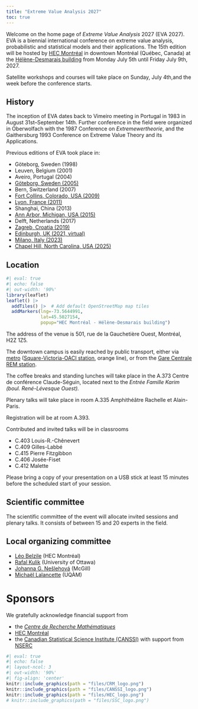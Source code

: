 ```yaml
---
title: "Extreme Value Analysis 2027"
toc: true
---
```


Welcome on the home page of *Extreme Value Analysis* 2027 (EVA 2027). EVA is a biennial international conference on extreme value analysis, probabilistic and statistical models and their applications. The 15th edition  will be hosted by [HEC Montréal](www.hec.ca) in downtown Montréal (Québec, Canada) at the [Hélène-Desmarais building](https://www.hec.ca/en/campus/helene-desmarais/index.html) from Monday July 5th until Friday July 9th, 2027.


Satellite workshops and courses will take place on Sunday, July 4th,and the week before the conference starts.

## History

The inception of EVA dates back to Vimeiro meeting in Portugal in 1983 in August 31st--September 14th. Further conference in the field were organized in Oberwolfach with the 1987 Conference on *Extremewertheorie*, and the Gaithersburg 1993 Conference on Extreme Value Theory and its Applications.

Previous editions of EVA took place in:

- Göteborg, Sweden (1998)
- Leuven, Belgium (2001)
- Aveiro, Portugal (2004)
- [Göteborg, Sweden (2005)](http://www.math.ku.dk/~mikosch/maphysto_extremes_2005/extremes.html)
- Bern, Switzerland (2007)
- [Fort Collins, Colorado, USA (2009)](http://www.stat.colostate.edu/graybillconference2009/)
- [Lyon, France (2011)](http://eva2011.univ-lyon1.fr/)
- Shanghai, China (2013)
- [Ann Arbor, Michigan, USA (2015)](https://sites.lsa.umich.edu/eva2015/)
- Delft, Netherlands (2017)
- [Zagreb, Croatia (2019)](https://web.math.pmf.unizg.hr/eva2019/)
- [Edinburgh, UK (2021, virtual)](https://www.maths.ed.ac.uk/school-of-mathematics/events/past-events/eva-2021)
- [Milano, Italy (2023)](https://dec.unibocconi.eu/research/extreme-value-analysis-eva-2023)
- [Chapel Hill, North Carolina, USA (2025)](https://eva2025.unc.edu/)

## Location

```r
#| eval: true
#| echo: false
#| out-width: '90%'
library(leaflet)
leaflet() |>
  addTiles() |>  # Add default OpenStreetMap map tiles
  addMarkers(lng=-73.5644991,
             lat=45.5027154,
             popup="HEC Montréal - Hélène-Desmarais building")
```


The address of the venue is 501, rue de la Gauchetière Ouest, Montréal, H2Z 1Z5.


The downtown campus is easily reached by public transport, either via [metro](https://www.stm.info/en/info/networks/metro) ([Square-Victoria-OACI station](https://www.stm.info/fr/infos/reseaux/metro/square-victoria-oaci), orange line), or from the [Gare Centrale REM station](https://rem.info/en/travelling/stations/gare-centrale).


The coffee breaks and standing lunches will take place in the A.373 Centre de conférence Claude-Séguin, located next to the *Entrée Famille Karim (boul. René-Lévesque Ouest).*

Plenary talks will take place in room A.335 Amphithéâtre Rachelle et Alain-Paris.

Registration will be at room A.393.

Contributed and invited talks will be in classrooms

- C.403 Louis-R.-Chênevert
- C.409 Gilles-Labbé
- C.415 Pierre Fitzgibbon
- C.406 Josée-Fiset
- C.412 Malette

Please bring a copy of your presentation on a USB stick at least 15 minutes before the scheduled start of your session.

## Scientific committee

The scientific committee of the event will allocate invited sessions and plenary talks. It consists of between 15 and 20 experts in the field.

## Local organizing committee

- [Léo Belzile](https://lbelzile.bitbucket.io) (HEC Montréal)
- [Rafal Kulik](https://mysite.science.uottawa.ca/rkulik/) (University of Ottawa)
- [Johanna G. Nešlehová](https://www.math.mcgill.ca/neslehova) (McGill)
- [Michaël Lalancette](https://mic-lalancette.github.io/) (UQÀM)

# Sponsors

We gratefully acknowledge financial support from

- the [*Centre de Recherche Mathématiques*](https://www.crmath.ca/)
- [HEC Montréal](https://www.hec.ca)
- the [Canadian Statistical Science Institute (CANSSI)](https://canssi.ca/) with support from [NSERC](https://www.nserc-crsng.gc.ca/index_eng.asp)


```r
#| eval: true
#| echo: false
#| layout-ncol: 3
#| out-width: '90%'
#| fig-align: 'center'
knitr::include_graphics(path = "files/CRM_logo.png")
knitr::include_graphics(path = "files/CANSSI_logo.png")
knitr::include_graphics(path = "files/HEC_logo.png")
# knitr::include_graphics(path = "files/SSC_logo.png")

```
